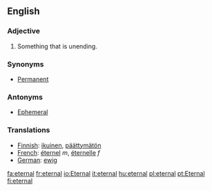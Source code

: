 ==English==

===Adjective===
#Something that is unending.

===Synonyms===
*[[Permanent]]

===Antonyms===
*[[Ephemeral]]

=== Translations ===
*[[Finnish]]: [[ikuinen]], [[päättymätön]]
*[[French]]: [[éternel]] ''m'', [[éternelle]] ''f''
*[[German]]: [[ewig]]
[[fa:eternal]]
[[fr:eternal]]
[[io:Eternal]]
[[it:eternal]]
[[hu:eternal]]
[[pl:eternal]]
[[pt:Eternal]]
[[fi:eternal]]